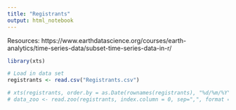 ```yaml
---
title: "Registrants"
output: html_notebook
---
```

Resources:
https://www.earthdatascience.org/courses/earth-analytics/time-series-data/subset-time-series-data-in-r/


```r
library(xts)
```

```r
# Load in data set
registrants <- read.csv("Registrants.csv")
```

```r
# xts(registrants, order.by = as.Date(rownames(registrants), "%d/%m/%Y"))
# data_zoo <- read.zoo(registrants, index.column = 0, sep=",", format = "%d/%m/%Y")
```












